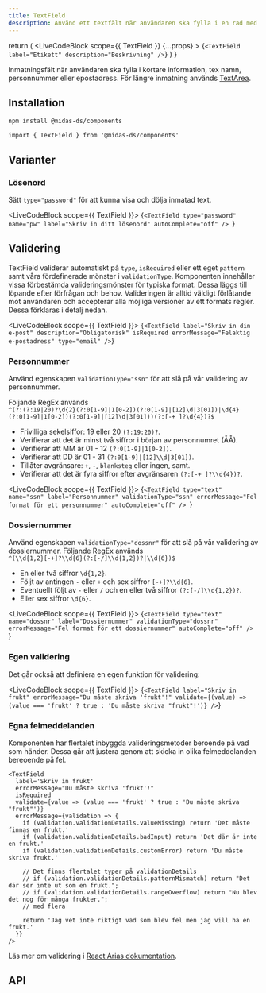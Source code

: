```yaml
---
title: TextField
description: Använd ett textfält när användaren ska fylla i en rad med text.
---
```



  return (
    <LiveCodeBlock
      scope={{ TextField }}
      {...props}
    >
      {`<TextField
        label="Etikett"
        description="Beskrivning"
    />`}
    </LiveCodeBlock>
  )
}

<ComponentHeader
  name='Textfield'
  friendlyName='Inmatningsfält, textfält, nummerfält, lösenordsfält'
  overrideHeadlessLink='https://react-spectrum.adobe.com/react-aria/TextField.html'
/>

Inmatningsfält när användaren ska fylla i kortare information, tex namn, personnummer eller epostadress. För längre inmatning används [TextArea](./textarea.mdx).

<Example hideCode />

## Installation

```bash npm2yarn
npm install @midas-ds/components
```

```tsx
import { TextField } from '@midas-ds/components'
```

<Example hideExample />

## Varianter

### Lösenord

Sätt `type="password"` för att kunna visa och dölja inmatad text.

<LiveCodeBlock scope={{ TextField }}>
  {`<TextField
    type="password"
    name="pw"
    label="Skriv in ditt lösenord"
    autoComplete="off"
/>
`}
</LiveCodeBlock>

## Validering

TextField validerar automatiskt på `type`, `isRequired` eller ett eget `pattern` samt våra fördefinerade mönster i `validationType`. Komponenten innehåller vissa förbestämda valideringsmönster för typiska format. Dessa läggs till löpande efter förfrågan och behov. Valideringen är alltid väldigt förlåtande mot användaren och accepterar alla möjliga versioner av ett formats regler. Dessa förklaras i detalj nedan.

<LiveCodeBlock scope={{ TextField }}>
  {`<TextField
    label="Skriv in din e-post"
    description="Obligatorisk"
    isRequired
    errorMessage="Felaktig e-postadress"
    type="email"
/>`}
</LiveCodeBlock>

### Personnummer

Använd egenskapen `validationType="ssn"` för att slå på vår validering av personnummer.

Följande RegEx används <br /> `^(?:(?:19|20)?\d{2}(?:0[1-9]|1[0-2])(?:0[1-9]|[12]\d|3[01])|\d{4}(?:0[1-9]|1[0-2])(?:0[1-9]|[12]\d|3[01]))(?:[-+ ]?\d{4})?$`

- Frivilliga sekelsiffor: 19 eller 20 `(?:19:20)?`.
- Verifierar att det är minst två siffror i början av personnumret (ÅÅ).
- Verifierar att MM är 01 - 12 `(?:0[1-9]|1[0-2])`.
- Verifierar att DD är 01 - 31 `(?:0[1-9]|[12]\\d|3[01])`.
- Tillåter avgränsare: `+`, `-`, `blanksteg` eller ingen, samt.
- Verifierar att det är fyra siffror efter avgränsaren `(?:[-+ ]?\\d{4})?`.

<LiveCodeBlock scope={{ TextField }}>
  {`<TextField
    type="text"
    name="ssn"
    label="Personnummer"
    validationType="ssn"
    errorMessage="Fel format för ett personnummer"
    autoComplete="off"
/>
`}
</LiveCodeBlock>

### Dossiernummer

Använd egenskapen `validationType="dossnr"` för att slå på vår validering av dossiernummer.
Följande RegEx används <br /> `^(\\d{1,2}[-+]?\\d{6}(?:[-/]\\d{1,2})?|\\d{6})$`

- En eller två siffror `\d{1,2}`.
- Följt av antingen `-` eller `+` och sex siffror `[-+]?\\d{6}`.
- Eventuellt följt av `-` eller `/` och en eller två siffror `(?:[-/]\\d{1,2})?`.
- Eller sex siffror `\d{6}`.

<LiveCodeBlock scope={{ TextField }}>
  {`<TextField
    type="text"
    name="dossnr"
    label="Dossiernummer"
    validationType="dossnr"
    errorMessage="Fel format för ett dossiernummer"
    autoComplete="off"
/>
`}
</LiveCodeBlock>

### Egen validering

Det går också att definiera en egen funktion för validering:

<LiveCodeBlock scope={{ TextField }}>
  {`<TextField
    label="Skriv in frukt"
    errorMessage="Du måste skriva 'frukt'!"
    validate={(value) => (value === 'frukt' ? true : 'Du måste skriva "frukt"!')}
/>`}
</LiveCodeBlock>

### Egna felmeddelanden

Komponenten har flertalet inbyggda valideringsmetoder beroende på vad som händer. Dessa går att justera genom att skicka in olika felmeddelanden bereoende på fel.

```tsx
<TextField
  label='Skriv in frukt'
  errorMessage="Du måste skriva 'frukt'!"
  isRequired
  validate={value => (value === 'frukt' ? true : 'Du måste skriva "frukt"')}
  errorMessage={validation => {
    if (validation.validationDetails.valueMissing) return 'Det måste finnas en frukt.'
    if (validation.validationDetails.badInput) return 'Det där är inte en frukt.'
    if (validation.validationDetails.customError) return 'Du måste skriva frukt.'

    // Det finns flertalet typer på validationDetails
    // if (validation.validationDetails.patternMismatch) return "Det där ser inte ut som en frukt.";
    // if (validation.validationDetails.rangeOverflow) return "Nu blev det nog för många frukter.";
    // med flera

    return 'Jag vet inte riktigt vad som blev fel men jag vill ha en frukt.'
  }}
/>
```

Läs mer om validering i [React Arias dokumentation](https://react-spectrum.adobe.com/react-aria/forms.html#validation).

## API

<PropTable name='TextField' />
